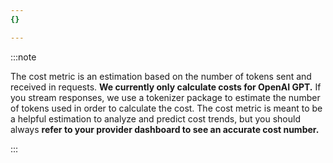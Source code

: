 ```yaml
---
{}

---
```


:::note


The cost metric is an estimation based on the number of tokens sent and received in requests. **We currently only calculate costs for OpenAI GPT.** If you stream responses, we use a tokenizer package to estimate the number of tokens used in order to calculate the cost. The cost metric is meant to be a helpful estimation to analyze and predict cost trends, but you should always **refer to your provider dashboard to see an accurate cost number.**


:::
